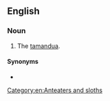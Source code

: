 ==English==

===Noun===
{{en-noun}}

# The [[tamandua]].

====Synonyms====
* {{l|en|collared anteater}}

[[Category:en:Anteaters and sloths]]